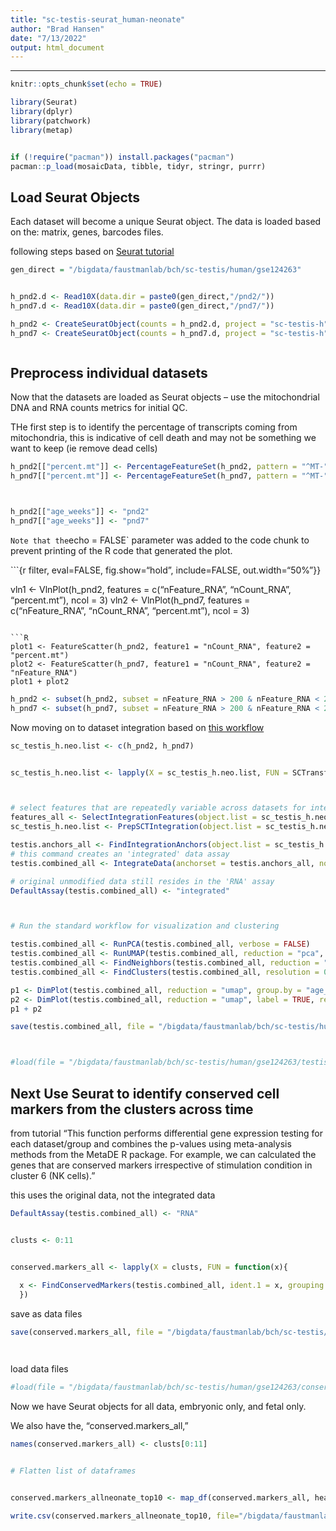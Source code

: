 ```yaml
---
title: "sc-testis-seurat_human-neonate"
author: "Brad Hansen"
date: "7/13/2022"
output: html_document
---
```

---

```r
knitr::opts_chunk$set(echo = TRUE)
```

```r

library(Seurat)
library(dplyr)
library(patchwork)
library(metap)


if (!require("pacman")) install.packages("pacman")
pacman::p_load(mosaicData, tibble, tidyr, stringr, purrr)


```

## Load Seurat Objects

Each dataset will become a unique Seurat object. The data is loaded based on the: matrix, genes, barcodes files.

following steps based on [Seurat tutorial](https://satijalab.org/seurat/articles/pbmc3k_tutorial.html)


```r

gen_direct = "/bigdata/faustmanlab/bch/sc-testis/human/gse124263"


h_pnd2.d <- Read10X(data.dir = paste0(gen_direct,"/pnd2/"))
h_pnd7.d <- Read10X(data.dir = paste0(gen_direct,"/pnd7/"))


```


```r

h_pnd2 <- CreateSeuratObject(counts = h_pnd2.d, project = "sc-testis-h", min.cells = 3, min.features = 200)
h_pnd7 <- CreateSeuratObject(counts = h_pnd7.d, project = "sc-testis-h", min.cells = 3, min.features = 200)



```

## Preprocess individual datasets

Now that the datasets are loaded as Seurat objects -- use the mitochondrial DNA and RNA counts metrics for initial QC.


THe first step is to identify the percentage of transcripts coming from mitochondria, this is indicative of cell death and may not be something we want to keep (ie remove dead cells)

```r

h_pnd2[["percent.mt"]] <- PercentageFeatureSet(h_pnd2, pattern = "^MT-")
h_pnd7[["percent.mt"]] <- PercentageFeatureSet(h_pnd7, pattern = "^MT-")



h_pnd2[["age_weeks"]] <- "pnd2"
h_pnd7[["age_weeks"]] <- "pnd7"

```

`Note that the `echo = FALSE` parameter was added to the code chunk to prevent printing of the R code that generated the plot.

```{r filter, eval=FALSE, fig.show="hold", include=FALSE, out.width="50%"}}

vln1 <- VlnPlot(h_pnd2, features = c("nFeature_RNA", "nCount_RNA", "percent.mt"), ncol = 3)
vln2 <- VlnPlot(h_pnd7, features = c("nFeature_RNA", "nCount_RNA", "percent.mt"), ncol = 3)


```

```R

plot1 <- FeatureScatter(h_pnd2, feature1 = "nCount_RNA", feature2 = "percent.mt")
plot2 <- FeatureScatter(h_pnd7, feature1 = "nCount_RNA", feature2 = "nFeature_RNA")
plot1 + plot2

```
```r

h_pnd2 <- subset(h_pnd2, subset = nFeature_RNA > 200 & nFeature_RNA < 2500 & percent.mt < 5)
h_pnd7 <- subset(h_pnd7, subset = nFeature_RNA > 200 & nFeature_RNA < 2500 & percent.mt < 5)


```


Now moving on to dataset integration based on [this workflow](https://satijalab.org/seurat/articles/integration_introduction.html)

```r

sc_testis_h.neo.list <- c(h_pnd2, h_pnd7)


sc_testis_h.neo.list <- lapply(X = sc_testis_h.neo.list, FUN = SCTransform)



# select features that are repeatedly variable across datasets for integration
features_all <- SelectIntegrationFeatures(object.list = sc_testis_h.neo.list, nfeatures = 3000)
sc_testis_h.neo.list <- PrepSCTIntegration(object.list = sc_testis_h.neo.list, anchor.features = features_all)

```

```r

testis.anchors_all <- FindIntegrationAnchors(object.list = sc_testis_h.neo.list, normalization.method = "SCT", anchor.features = features_all)
# this command creates an 'integrated' data assay
testis.combined_all <- IntegrateData(anchorset = testis.anchors_all, normalization.method = "SCT")

```

```r

# original unmodified data still resides in the 'RNA' assay
DefaultAssay(testis.combined_all) <- "integrated"



# Run the standard workflow for visualization and clustering

testis.combined_all <- RunPCA(testis.combined_all, verbose = FALSE)
testis.combined_all <- RunUMAP(testis.combined_all, reduction = "pca", dims = 1:30)
testis.combined_all <- FindNeighbors(testis.combined_all, reduction = "pca", dims = 1:30)
testis.combined_all <- FindClusters(testis.combined_all, resolution = 0.5)

```


```r

p1 <- DimPlot(testis.combined_all, reduction = "umap", group.by = "age_weeks")
p2 <- DimPlot(testis.combined_all, reduction = "umap", label = TRUE, repel = TRUE)
p1 + p2

```



```r

save(testis.combined_all, file = "/bigdata/faustmanlab/bch/sc-testis/human/gse124263/testis.pnd2pnd7_comb.RData")



#load(file = "/bigdata/faustmanlab/bch/sc-testis/human/gse124263/testis.pnd2pnd7_comb.RData")
```
## Next Use Seurat to identify conserved cell markers from the clusters across time

from tutorial "This function performs differential gene expression testing for each dataset/group and combines the p-values using meta-analysis methods from the MetaDE R package. For example, we can calculated the genes that are conserved markers irrespective of stimulation condition in cluster 6 (NK cells)."

this uses the original data, not the integrated data

```r

DefaultAssay(testis.combined_all) <- "RNA"


clusts <- 0:11


conserved.markers_all <- lapply(X = clusts, FUN = function(x){
  
  x <- FindConservedMarkers(testis.combined_all, ident.1 = x, grouping.var = "age_weeks", verbose = TRUE)
  })


```

save as data files

```r

save(conserved.markers_all, file = "/bigdata/faustmanlab/bch/sc-testis/human/gse124263/conserved.markers_neonate_all.RData")




```


load data files

```r

#load(file = "/bigdata/faustmanlab/bch/sc-testis/human/gse124263/conserved.markers_neonate_all.RData")


```


Now we have Seurat objects for all data, embryonic only, and fetal only.

We also have the, "conserved.markers_all," 


```r

names(conserved.markers_all) <- clusts[0:11]


# Flatten list of dataframes


conserved.markers_allneonate_top10 <- map_df(conserved.markers_all, head, 10, .id = 'cluster')

write.csv(conserved.markers_allneonate_top10, file="/bigdata/faustmanlab/bch/sc-testis/human/gse124263/conserved.markers_allneonate_top10.csv")

```